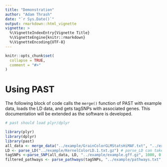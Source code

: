 ```yaml
---
title: "Demonstration"
author: "Adam Thrash"
date: "`r Sys.Date()`"
output: rmarkdown::html_vignette
vignette: >
  %\VignetteIndexEntry{Vignette Title}
  %\VignetteEngine{knitr::rmarkdown}
  %\VignetteEncoding{UTF-8}
---
```


```r
knitr::opts_chunk$set(
  collapse = TRUE,
  comment = "#>"
)
```

# Using PAST

The following block of code calls the `merge()` function of PAST with example data, loads the LD data, and gets tagSNPs with associated genes. This documentation will be extended as the software is developed.

```r
# past should load plyr/dplyr

library(plyr)
library(dplyr)
library(past)
all_data <- merge_data("../example/GrainColorGLMStatsHiMAF.txt", "../example/GrainColorGLMAllEffHiMAF.txt")
LD <- parse_LD("../example/KernelColorLD.1.txt.gz") # parse_LD can take gzip-compressed files or plain text
tagSNPs <-parse_SNP(all_data, LD, "../example/example.gff.gz", 1000, 0.8)
filtered_pathways <- parse_pathways(tagSNPs, "../example/pathways.txt", 5)
```
